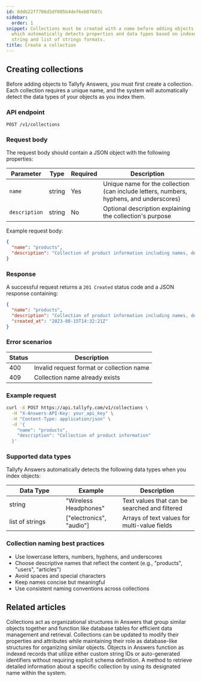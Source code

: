```yaml
---
id: 8ddb22f7786d3df005b4def6eb07687c
sidebar:
  order: 1
snippet: Collections must be created with a name before adding objects to Answers
  which automatically detects properties and data types based on indexed objects supporting
  string and list of strings formats.
title: Create a collection
---
```


## Creating collections

Before adding objects to Tallyfy Answers, you must first create a collection. Each collection requires a unique name, and the system will automatically detect the data types of your objects as you index them.

### API endpoint

```
POST /v1/collections
```

### Request body

The request body should contain a JSON object with the following properties:

| Parameter | Type | Required | Description |
|-----------|------|----------|-------------|
| `name` | string | Yes | Unique name for the collection (can include letters, numbers, hyphens, and underscores) |
| `description` | string | No | Optional description explaining the collection's purpose |

Example request body:

```json
{
  "name": "products",
  "description": "Collection of product information including names, descriptions, and pricing"
}
```

### Response

A successful request returns a `201 Created` status code and a JSON response containing:

```json
{
  "name": "products",
  "description": "Collection of product information including names, descriptions, and pricing",
  "created_at": "2023-08-15T14:32:21Z"
}
```

### Error scenarios

| Status | Description |
|--------|-------------|
| 400 | Invalid request format or collection name |
| 409 | Collection name already exists |

### Example request

```bash
curl -X POST https://api.tallyfy.com/v1/collections \
  -H "X-Answers-API-Key: your_api_key" \
  -H "Content-Type: application/json" \
  -d '{
    "name": "products",
    "description": "Collection of product information"
  }'
```

### Supported data types

Tallyfy Answers automatically detects the following data types when you index objects:

<table>
  <thead>
    <tr>
      <th width="30%">Data Type</th>
      <th width="30%">Example</th>
      <th width="40%">Description</th>
    </tr>
  </thead>
  <tbody>
    <tr>
      <td>string</td>
      <td>"Wireless Headphones"</td>
      <td>Text values that can be searched and filtered</td>
    </tr>
    <tr>
      <td>list of strings</td>
      <td>["electronics", "audio"]</td>
      <td>Arrays of text values for multi-value fields</td>
    </tr>
  </tbody>
</table>

### Collection naming best practices

- Use lowercase letters, numbers, hyphens, and underscores
- Choose descriptive names that reflect the content (e.g., "products", "users", "articles")
- Avoid spaces and special characters
- Keep names concise but meaningful
- Use consistent naming conventions across collections


## Related articles
<CardGrid>
<LinkTitleCard header="<b>Answers > Collections</b>" href="/products/answers/collections/" > Collections act as organizational structures in Answers that group similar objects together and function like database tables for efficient data management and retrieval. </LinkTitleCard>
<LinkTitleCard header="<b>Collections > Update a collection</b>" href="/products/answers/collections/update-collection/" > Collections can be updated to modify their properties and attributes while maintaining their role as database-like structures for organizing similar objects. </LinkTitleCard>
<LinkTitleCard header="<b>Answers > Objects</b>" href="/products/answers/objects/" > Objects in Answers function as indexed records that utilize either custom string IDs or auto-generated identifiers without requiring explicit schema definition. </LinkTitleCard>
<LinkTitleCard header="<b>Collections > Get a collection</b>" href="/products/answers/collections/get-collection/" > A method to retrieve detailed information about a specific collection by using its designated name within the system. </LinkTitleCard>
</CardGrid>